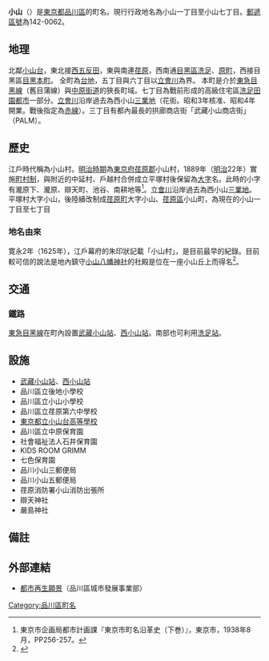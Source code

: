 {{Pathnav|日本|東京都|品川區|name=小山|frame=1}}
{{Infobox Settlement
|official_name = 小山
|native_name =
|settlement_type = [[町|町]]
|image_skyline = Musashi-koyama_Palm_-01.jpg
|imagesize = 250px
|image_caption = 武藏小山商店街PALM
|image_flag =
|image_seal =
| image_map =
| map_caption =
|subdivision_type = [[國家|國家]]
|subdivision_name = [[File:Flag_of_Japan.svg|border]] [[日本|日本]]
|subdivision_type1 = [[都道府縣|都道府縣]]
|subdivision_name1 = [[File:Flag_of_Tokyo_Prefecture.svg|25px]] [[東京都|東京都]]
|subdivision_type2 = [[東京都區部|特別區]]
|subdivision_name2 = [[File:Flag_of_Shinagawa,_Tokyo.svg|25px]] [[品川區|品川區]]
|established_title =
|established_date =
|government_type =
|leader_title =
|leader_name =
|area_magnitude =
|area_total_sq_mi =
|area_total_km2 =
|area_land_sq_mi =
|area_land_km2 =
|area_urban_sq_mi =
|area_urban_km2 =
|area_metro_km2 =
|area_metro_sq_mi =
|population_as_of= 2013年（平成25年）8月1日
|population_footnotes =
|population_total = 18990<ref>{{Cite web |url=http://www.city.shinagawa.tokyo.jp/ct/other000044500/201308a.xls |title=世帯と人口‐例月表 【地区別、町丁別、地域センター別】 2013年8月1日現在 |access-date=2013年8月7日 |archive-date=2014年2月23日 |archive-url=https://web.archive.org/web/20140223014045/http://www.city.shinagawa.tokyo.jp/ct/other000044500/201308a.xls }}</ref>
|population_urban =
|population_metro =
|population_density_sq_mi =
|population_density_km2 =
| timezone = [[日本標準時間|JST]]
| utc_offset = +9
|timezone_DST =
|utc_offset_DST =
|latd=|latm=|lats=|latNS=
|longd=|longm=|longs=|longEW=
|elevation_footnotes=
|elevation_m =
|elevation_ft =
|postal_code_type = [[郵遞區號|郵遞區號]]
|postal_code = 142-0062
|area_code =
|website =
|footnotes =
}}
'''小山'''（{{jpn|j=小山|hg=こやま|rm=Koyama|f=y}}）是[[東京都|東京都]][[品川區|品川區]]的町名。現行行政地名為小山一丁目至小山七丁目。[[郵遞區號|郵遞區號]]為142-0062。

== 地理 ==
北鄰[[小山台|小山台]]，東北接[[西五反田|西五反田]]，東與南連[[荏原|荏原]]，西南通[[目黑區|目黑區]][[洗足|洗足]]、[[原町_(目黑區)|原町]]，西接目黑區[[目黑本町|目黑本町]]。
全町為[[台地|台地]]，五丁目與六丁目以[[立會川|立會川]]為界。
本町是介於[[東急目黑線|東急目黑線]]（舊目蒲線）與[[中原街道|中原街道]]的狹長町域。七丁目為戰前形成的高級住宅區[[洗足田園都市|洗足田園都市]]一部分。[[立會川|立會川]]沿岸過去為西小山[[三業地|三業地]]（花街。昭和3年核准、昭和4年開業。戰後指定為[[赤線|赤線]]）。三丁目有都內最長的拱廊商店街「武藏小山商店街」（PALM）。

== 歷史 ==
江戶時代稱為小山村。[[明治時代|明治時期]]為[[東京府|東京府]][[荏原郡|荏原郡]]小山村，1889年（[[明治|明治]]22年）實施[[町村制|町村制]]，與附近的中延村、戶越村合併成立平塚村後保留為[[大字|大字]]名。此時的小字有瀧原下、瀧原、辯天町、池谷、南耕地等<ref>東京市企画局都市計画課『東京市町名沿革史（下巻）』，東京市，1938年8月，PP256-257。</ref>。[[立會川|立會川]]沿岸過去為西小山[[三業地|三業地]]。平塚村大字小山，後陸續改制成[[荏原町|荏原町]]大字小山、[[荏原區|荏原區]]小山町，為現在的小山一丁目至七丁目

=== 地名由來 ===
寛永2年（1625年），江戶幕府的朱印狀記載「小山村」，是目前最早的紀錄。目前較可信的說法是地內鎮守[[小山八幡神社|小山八幡神社]]的社殿是位在一座小山丘上而得名<ref>{{Cite web |url=http://www.city.shinagawa.tokyo.jp/ct/other000000800/report_h_1.pdf |title=第I章 品川区の景観特性と課題 |access-date=2013-08-08 |archive-date=2013-06-25 |archive-url=https://web.archive.org/web/20130625225926/http://www.city.shinagawa.tokyo.jp/ct/other000000800/report_h_1.pdf |dead-url=no }}</ref>。

== 交通 ==
=== 鐵路 ===
[[東急目黑線|東急目黑線]]在町內設置[[武藏小山站|武藏小山站]]、[[西小山站|西小山站]]。南部也可利用[[洗足站|洗足站]]。

== 設施 ==
* [[武藏小山站|武藏小山站]]、[[西小山站|西小山站]]
* 品川區立後地小學校
* 品川區立小山小學校
* 品川區立荏原第六中學校
* [[東京都立小山台高等學校|東京都立小山台高等學校]]
* 品川區立中原保育園
* 社會福祉法人石井保育園
* KIDS ROOM GRIMM
* 七色保育園
* 品川小山三郵便局
* 品川小山五郵便局
* 荏原消防署小山消防出張所
* 辯天神社
* 嚴島神社

== 備註 ==
{{reflist}}

== 外部連結 ==
{{Commonscat|Koyama, Shinagawa}}
* [https://web.archive.org/web/20070223163742/http://www.city.shinagawa.tokyo.jp/jigyo/05/mm_s_50.htm 都市再生願景]（品川區城市發展事業部）

{{品川區的町名}}
[[Category:品川區町名|Category:品川區町名]]
{{DEFAULTSORT:Koyama}}